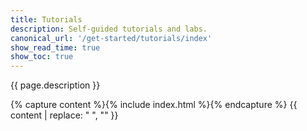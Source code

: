 ```yaml
---
title: Tutorials
description: Self-guided tutorials and labs.
canonical_url: '/get-started/tutorials/index'
show_read_time: true
show_toc: true
---
```


{{ page.description }}

{% capture content %}{% include index.html %}{% endcapture %}
{{ content | replace: "    ", "" }}